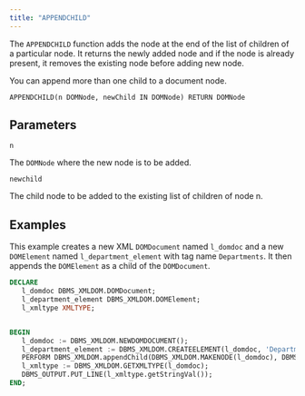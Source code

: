 ```yaml
---
title: "APPENDCHILD"
---
```


The `APPENDCHILD` function adds the node at the end of the list of children of a particular node. It returns the newly added node and if the node is already present, it removes the existing node before adding new node.

You can append more than one child to a document node.

```
APPENDCHILD(n DOMNode, newChild IN DOMNode) RETURN DOMNode
```

## Parameters

`n`

The `DOMNode` where the new node is to be added.

`newchild`

The child node to be added to the existing list of children of node n.

## Examples

This example creates a new XML `DOMDocument` named `l_domdoc` and a new `DOMElement` named `l_department_element` with tag name `Departments`. It then appends the `DOMElement` as a child of the `DOMDocument`.

```sql
DECLARE
   l_domdoc DBMS_XMLDOM.DOMDocument;
   l_department_element DBMS_XMLDOM.DOMElement;
   l_xmltype XMLTYPE;


BEGIN
   l_domdoc := DBMS_XMLDOM.NEWDOMDOCUMENT();
   l_department_element := DBMS_XMLDOM.CREATEELEMENT(l_domdoc, 'Departments' );
   PERFORM DBMS_XMLDOM.appendChild(DBMS_XMLDOM.MAKENODE(l_domdoc), DBMS_XMLDOM.MAKENODE(l_department_element));
   l_xmltype := DBMS_XMLDOM.GETXMLTYPE(l_domdoc);
   DBMS_OUTPUT.PUT_LINE(l_xmltype.getStringVal());
END;
```